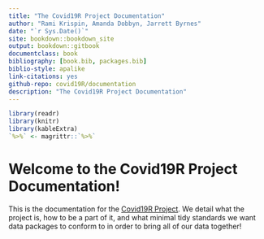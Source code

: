 ```yaml
--- 
title: "The Covid19R Project Documentation"
author: "Rami Krispin, Amanda Dobbyn, Jarrett Byrnes"
date: "`r Sys.Date()`"
site: bookdown::bookdown_site
output: bookdown::gitbook
documentclass: book
bibliography: [book.bib, packages.bib]
biblio-style: apalike
link-citations: yes
github-repo: covid19R/documentation
description: "The Covid19R Project Documentation"
---
```

```r
library(readr)
library(knitr)
library(kableExtra)
`%>%` <- magrittr::`%>%`
```

# Welcome to the Covid19R Project Documentation! {-}

This is the documentation for the [Covid19R Project](https://github.com/Covid19R). We detail what the project is, how to be a part of it, and what minimal tidy standards we want data packages to conform to in order to bring all of our data together!



